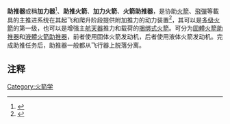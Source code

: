 {{expand|time=2016-09-16T03:08:55+00:00}}
{{noteTA
|G1=Aero
|1=zh-tw:推進火箭;zh-cn:助推火箭;
}}
'''助推器'''或稱'''加力器'''<ref>{{Cite web |url=http://terms.naer.edu.tw/detail/1325887/ |title=booster - 加力器 |access-date=2018-07-03 |archive-date=2021-02-06 |archive-url=https://web.archive.org/web/20210206130253/http://terms.naer.edu.tw/detail/1325887/ |dead-url=no }}</ref>、'''助推火箭'''、'''加力火箭'''、'''火箭助推器'''，是协助[[火箭|火箭]]、[[飛彈|飛彈]]等載具的主推进系统在其起飞和爬升阶段提供附加推力的动力装置<ref>{{cite web|url=http://www.cast.cn/castcn/show.asp?articleid=10426|title=火箭助推器|publisher=[[中国空间技术研究院|中国空间技术研究院]]|date=2006年11月27日|accessdate=2014年6月28日}}{{dead link|date=2018年3月 |bot=InternetArchiveBot |fix-attempted=yes }}</ref>，其可以是[[多级火箭|多级火箭]]的第一级，也可以是增强主[[航天器|航天器]]推力和载荷的[[捆绑式火箭|捆绑式火箭]]。可分为[[固體火箭助推器|固體火箭助推器]]和[[液體火箭助推器|液體火箭助推器]]，前者使用固体火箭发动机，后者使用液体火箭发动机。完成助推任务后，助推器一般都从飞行器上脱落分离。

==注释==
{{Reflist}}

[[Category:火箭学|Category:火箭学]]